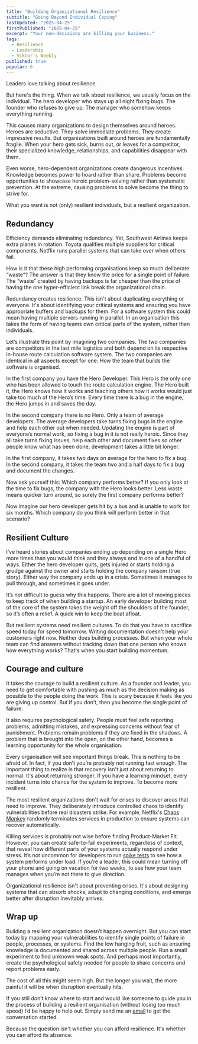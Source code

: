 ```yaml
---
title: "Building Organizational Resilience"
subtitle: "Going Beyond Individual Coping"
lastUpdated: "2025-04-25"
firstPublished: "2025-04-25"
excerpt: "Your non-decisions are killing your business."
tags:
  - Resilience
  - Leadership
  - Viktor's Weekly
published: true
popular: 6
---
```


Leaders love talking about resilience.

But here's the thing. When we talk about resilience, we usually focus on the individual. The hero developer who stays up all night fixing bugs. The founder who refuses to give up. The manager who somehow keeps everything running.

This causes many organizations to design themselves around <Link href="/blog/exceptional_talent">heroes</Link>. Heroes are seductive. They solve immediate problems. They create impressive results. But organizations built around heroes are fundamentally fragile. When your hero gets sick, burns out, or leaves for a competitor, their specialized knowledge, relationships, and capabilities disappear with them. 

Even worse, hero-dependent organizations create dangerous incentives. Knowledge becomes power to hoard rather than share. Problems become opportunities to showcase heroic problem-solving rather than systematic prevention. At the extreme, causing problems to solve become the thing to strive for.

What you want is not (only) resilient individuals, but a resilient organization.

## Redundancy

Efficiency demands eliminating redundancy. Yet, Southwest Airlines keeps extra planes in rotation. Toyota qualifies multiple suppliers for critical components. Netflix runs parallel systems that can take over when others fail.

How is it that these high performing organisations keep so much deliberate “waste”? The answer is that they know the price for a single point of failure. The “waste” created by having backups is far cheaper than the price of having the one hyper-efficient link break the organizational chain. 

Redundancy creates resilience. This isn't about duplicating everything or everyone. It's about identifying your critical systems and ensuring you have appropriate buffers and backups for them. For a software system this could mean having multiple servers running in parallel. In an organisation this takes the form of having teams own critical parts of the system, rather than individuals. 

Let’s illustrate this point by imagining two companies. The two companies are competitors in the last mile logistics and both depend on its respective in-house route calculation software system. The two companies are identical in all aspects except for one: How the team that builds the software is organised.

In the first company you have the Hero Developer. This Hero is the only one who has been allowed to touch the route calculation engine. The Hero built it, the Hero knows how it works and teaching others how it works would just take too much of the Hero’s time. Every time there is a bug in the engine, the Hero jumps in and saves the day.

In the second company there is no Hero. Only a team of average developers. The average developers take turns fixing bugs in the engine and help each other out when needed. Updating the engine is part of everyone’s normal work, so fixing a bug in it is not really heroic. Since they all take turns fixing issues, help each other and document fixes so other people know what has been done, development takes a little bit longer.

In the first company, it takes two days on average for the hero to fix a bug. In the second company, it takes the team two and a half days to fix a bug and document the changes.

Now ask yourself this: Which company performs better? If you only look at the time to fix bugs, the company with the Hero looks better. Less waste means quicker turn around, so surely the first company performs better?

Now imagine our hero developer gets hit by a bus and is unable to work for six months. Which company do you think will perform better in that scenario?

## Resilient Culture

I’ve heard stories about companies ending up depending on a single Hero more times than you would think and they always end in one of a handful of ways. Either the hero developer quits, gets injured or starts holding a grudge against the owner and starts holding the company ransom (true story). Either way the company ends up in a crisis. Sometimes it manages to pull through, and sometimes it goes under.

It’s not difficult to guess why this happens. There are a lot of moving pieces to keep track of when building a startup. An early developer building most of the core of the system takes the weight off the shoulders of the founder, so it’s often a relief. A quick win to keep the boat afloat. 

But resilient systems need resilient cultures. To do that you have to sacrifice speed today for speed tomorrow. Writing documentation doesn't help your customers right now. Neither does building processes. But when your whole team can find answers without tracking down that one person who knows how everything works? That's when you start building momentum.

## Courage and culture

It takes the courage to build a resilient culture. As a founder and leader, you need to get comfortable with pushing as much as the decision making as possible to the people doing the work. This is scary because it feels like you are giving up control. But if you don’t, then you become the single point of failure.

It also requires psychological safety. People must feel safe reporting problems, admitting mistakes, and expressing concerns without fear of punishment. Problems remain problems if they are fixed in the shadows. A problem that is brought into the open, on the other hand, becomes a learning opportunity for the whole organisation. 

Every organisation will see important things break. This is nothing to be afraid of. In fact, if you don’t you’re probably not running fast enough. The important thing to realize is that recovery isn't just about returning to normal. It's about returning stronger. If you have a learning mindset, every incident turns into chance for the system to improve. To become more resilient.

The most resilient organizations don't wait for crises to discover areas that need to improve. They deliberately introduce controlled chaos to identify vulnerabilities before real disasters strike. For example, Netflix's [Chaos Monkey](https://netflix.github.io/chaosmonkey/) randomly terminates services in production to ensure systems can recover automatically. 

Killing services is probably not wise before finding Product-Market Fit. However, you can create safe-to-fail experiments, regardless of context, that reveal how different parts of your systems actually respond under stress. It’s not uncommon for developers to run [spike tests](https://www.notion.so/Building-Organizational-Resilience-1e053d94002080bc8007cecd5719c313?pvs=21) to see how a system performs under load. If you’re a leader, this could mean turning off your phone and going on vacation for two weeks, to see how your team manages when you’re not there to give direction. 

Organizational resilience isn't about preventing crises. It's about designing systems that can absorb shocks, adapt to changing conditions, and emerge better after disruption inevitably arrives.

## Wrap up

Building a resilient organization doesn’t happen overnight. But you can start today by mapping your vulnerabilities to identify single points of failure in people, processes, or systems. Find the low hanging fruit, such as ensuring knowledge is documented and shared across multiple people. Run a small experiment to find unknown weak spots. And perhaps most importantly, create the psychological safety needed for people to share concerns and report problems early.

The cost of all this might seem high. But the longer you wait, the more painful it will be when disruption eventually hits.  

If you still don’t know where to start and would like someone to guide you in the process of building a resilient organisation (without losing too much speed) I’d be happy to help out. Simply send me an [email](mailto:viktor@nyblom.io) to get the conversation started. 

Because the question isn't whether you can afford resilience. It's whether you can afford its absence.
